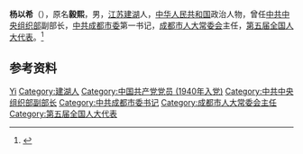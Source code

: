 '''杨以希'''（{{bd|1921年||1980年|11月14日|}}），原名'''毅熙'''，男，[[江苏|江苏]][[建湖|建湖]]人，[[中华人民共和国|中华人民共和国]]政治人物，曾任[[中共中央组织部|中共中央组织部]]副部长，[[中共成都市委|中共成都市委]]第一书记，[[成都市人大常委会|成都市人大常委会]]主任，[[第五届全国人大代表|第五届全国人大代表]]。<ref>{{Cite web|title=杨以希传|url=http://www.jhwsw.com/rwcq/ShowArticle.asp?ArticleID=6998|accessdate=2020-09-14|work=建湖文史网}}</ref>

== 参考资料 ==
{{reflist}}

{{中国人物小作品}}

{{Authority control}}
{{DEFAULTSORT:Yang杨}}
[[Category:杨姓|Yi]]
[[Category:建湖人|Category:建湖人]]
[[Category:中国共产党党员_(1940年入党)|Category:中国共产党党员 (1940年入党)]]
[[Category:中共中央组织部副部长|Category:中共中央组织部副部长]]
[[Category:中共成都市委书记|Category:中共成都市委书记]]
[[Category:成都市人大常委会主任|Category:成都市人大常委会主任]]
[[Category:第五届全国人大代表|Category:第五届全国人大代表]]